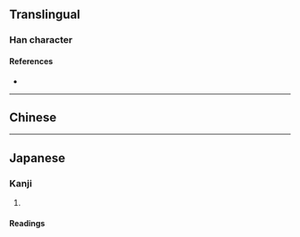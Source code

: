 {{also|夠}}
{{character info/new}}
==Translingual==

===Han character===
{{Han char|rn=36|rad=夕|as=08|sn=11|four=|canj=PRNIN|ids=⿰句多}}

====References====
* {{Han ref|kx=0247.090|dkj=05778|dj=0491.110|hdz=20863.190|uh=591F|ud=22815}}

----

==Chinese==
{{zh-see|夠}}

----

==Japanese==

===Kanji===
{{ja-kanji|grade=|rs=夕08}}

# {{rfdef|ja|sort=夕08}}

====Readings====
{{ja-readings
|goon=く
|kanon=こう
|kun=あつ-まる, おお-い<おほ-い
}}